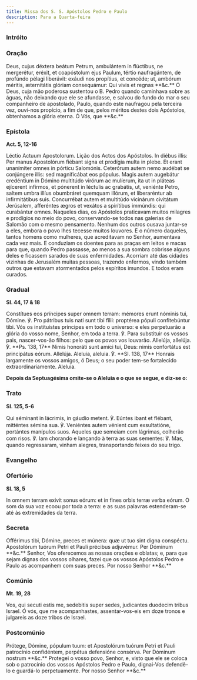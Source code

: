 ```yaml
---
title: Missa dos S. S. Apóstolos Pedro e Paulo
description: Para a Quarta-feira
---
```



### Intróito

<LinkCard href="/missal/santos/11-30#intróito" title="S. André, Apóstolo" />

### Oração

<div class="grid grid-cols-2 gap-5">
  <span class="text-justify">
    Deus, cujus déxtera beátum Petrum, ambulántem in flúctibus, ne mergerétur,
    eréxit, et coapóstolum ejus Paulum, tértio naufragántem, de profúndo pélagi
    liberávit: exáudi nos propítius, et concéde; ut, ambórum méritis,
    æternitátis glóriam consequámur: Qui vivis et regnas **&c.**
  </span>
  <span class="text-justify">
    Ó Deus, cuja mão poderosa sustentou o B. Pedro quando caminhava sobre as
    águas, não deixando que ele se afundasse, e salvou do fundo do mar o seu
    companheiro de apostolado, Paulo, quando este naufragou pela terceira vez,
    ouvi-nos propício, a fim de que, pelos méritos destes dois Apóstolos,
    obtenhamos a glória eterna. Ó Vós, que **&c.**
  </span>
</div>

### Epístola

**Act. 5, 12-16**

<div class="grid grid-cols-2 gap-5">
  <span class="text-justify">Léctio Actuum Apostolorum.</span>
  <span class="text-justify">Lição dos Actos dos Apóstolos.</span>
  <span class="text-justify">
    In diébus illis: Per manus Apostolórum fiébant signa et prodígia multa in
    plebe. Et erant unanímiter omnes in pórticu Salomónis. Ceterórum autem nemo
    audébat se conjúngere illis: sed magnificábat eos pópulus. Magis autem
    augebátur credéntium in Dómino multitúdo virórum ac mulíerum, ita ut in
    pláteas ejícerent infírmos, et pónerent in léctulis ac grabátis, ut,
    veniénte Petro, saltem umbra illíus obumbráret quemquam illórum, et
    liberaréntur ab infirmitátibus suis. Concurrébat autem et multitúdo
    vicinárum civitátum Jerúsalem, afferéntes ægros et vexátos a spirítibus
    immúndis: qui curabántur omnes.
  </span>
  <span class="text-justify">
    Naqueles dias, os Apóstolos praticavam muitos milagres e prodígios no meio
    do povo, conservando-se todos nas galerias de Salomão com o mesmo
    pensamento. Nenhum dos outros ousava juntar-se a eles, embora o povo lhes
    tecesse muitos louvores. E o número daqueles, tantos homens como mulheres,
    que acreditavam no Senhor, aumentava cada vez mais. E conduziam os doentes
    para as praças em leitos e macas para que, quando Pedro passasse, ao menos a
    sua sombra cobrisse alguns deles e ficassem sarados de suas enfermidades.
    Acorriam até das cidades vizinhas de Jerusalém muitas pessoas, trazendo
    enfermos, vindo também outros que estavam atormentados pelos espíritos
    imundos. E todos eram curados.
  </span>
</div>

### Gradual

**Sl. 44, 17 & 18**

<div class="grid grid-cols-2 gap-5">
  <span class="text-justify">
    Constítues eos príncipes super omnem terram: mémores erunt nóminis tui,
    Dómine. ℣. Pro pátribus tuis nati sunt tibi fílii: proptérea pópuli
    confitebúntur tibi.
  </span>
  <span class="text-justify">
    Vós os instituístes príncipes em todo o universo: e eles perpetuarão a
    glória do vosso nome, Senhor, em toda a terra. ℣. Para substituir os vossos
    pais, nascer-vos-ão filhos: pelo que os povos vos louvarão.
  </span>
  <span class="text-justify">
    Allelúja, allelúja. ℣. **Ps. 138, 17** Nimis honoráti sunt amíci tui, Deus:
    nimis confortátus est principátus eórum. Allelúja.
  </span>
  <span class="text-justify">
    Aleluia, aleluia. ℣. **Sl. 138, 17** Honrais largamente os vossos amigos, ó
    Deus; o seu poder tem-se fortalecido extraordinariamente. Aleluia.
  </span>
</div>

**Depois da Septuagésima omite-se o Aleluia e o que se segue, e diz-se o:**

### Trato

**Sl. 125, 5-6**

<div class="grid grid-cols-2 gap-5">
  <span class="text-justify">
    Qui séminant in lácrimis, in gáudio metent. ℣. Eúntes ibant et flébant,
    mitténtes sémina sua. ℣. Veniéntes autem vénient cum exsultatióne, portántes
    manípulos suos.
  </span>
  <span class="text-justify">
    Aqueles que semeiam com lágrimas, colherão com risos. ℣. Iam chorando e
    lançando à terra as suas sementes: ℣. Mas, quando regressaram, vinham
    alegres, transportando feixes do seu trigo.
  </span>
</div>

### Evangelho

<LinkCard
  href="/missal/comum/16abades#evangelho"
  title="Abades - Missa Os justi"
/>

### Ofertório

**Sl. 18, 5**

<div class="grid grid-cols-2 gap-5">
  <span class="text-justify">
    In omnem terram exivit sonus eórum: et in fines orbis terræ verba eórum.
  </span>
  <span class="text-justify">
    O som da sua voz ecoou por toda a terra: e as suas palavras estenderam-se
    até às extremidades da terra.
  </span>
</div>

### Secreta

<div class="grid grid-cols-2 gap-5">
  <span class="text-justify">
    Offérimus tibi, Dómine, preces et múnera: quæ ut tuo sint digna conspéctu.
    Apostolórum tuórum Petri et Pauli précibus adjuvémur. Per Dóminum **&c.**
  </span>
  <span class="text-justify">
    Senhor, Vos oferecemos as nossas orações e oblatas; e, para que sejam dignas
    dos vossos olhares, fazei que os vossos Apóstolos Pedro e Paulo as
    acompanhem com suas preces. Por nosso Senhor **&c.**
  </span>
</div>

### Comúnio

**Mt. 19, 28**

<div class="grid grid-cols-2 gap-5">
  <span class="text-justify">
    Vos, qui secuti estis me, sedebitis super sedes, judicantes duodecim tribus
    Israel.
  </span>
  <span class="text-justify">
    Ó vós, que me acompanhastes, assentar-vos-eis em doze tronos e julgareis as
    doze tribos de Israel.
  </span>
</div>

### Postcomúnio

<div class="grid grid-cols-2 gap-5">
  <span class="text-justify">
    Prótege, Dómine, pópulum tuum: et Apostolórum tuórum Petri et Pauli
    patrocínio confidéntem, perpétua defensióne consérva. Per Dóminum nostrum
    **&c.**
  </span>
  <span class="text-justify">
    Protegei o vosso povo, Senhor, e, visto que ele se coloca sob o patrocínio
    dos vossos Apóstolos Pedro e Paulo, dignai-Vos defendê-lo e guardá-lo
    perpetuamente. Por nosso Senhor **&c.**
  </span>
</div>
